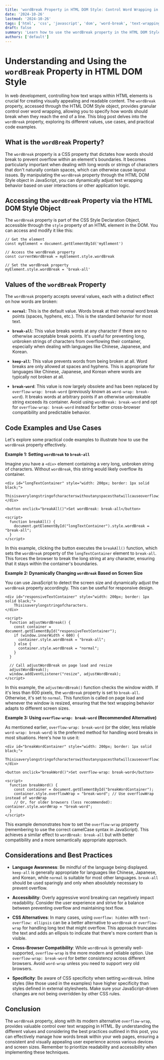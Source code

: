```yaml
---
title: 'wordBreak Property in HTML DOM Style: Control Word Wrapping in CSS'
date: '2024-10-26'
lastmod: '2024-10-26'
tags: ['html', 'css', 'javascript', 'dom', 'word-break', 'text-wrapping', 'style-object']
draft: false
summary: 'Learn how to use the wordBreak property in the HTML DOM Style object to control how words break and wrap within HTML elements. Explore different values like normal, break-all, keep-all, and break-word with practical code examples.'
authors: ['default']
---
```


# Understanding and Using the `wordBreak` Property in HTML DOM Style

In web development, controlling how text wraps within HTML elements is crucial for creating visually appealing and readable content. The `wordBreak` property, accessed through the HTML DOM Style object, provides granular control over word wrapping, allowing you to specify how words should break when they reach the end of a line. This blog post delves into the `wordBreak` property, exploring its different values, use cases, and practical code examples.

## What is the `wordBreak` Property?

The `wordBreak` property is a CSS property that dictates how words should break to prevent overflow within an element's boundaries. It becomes particularly important when dealing with long words or strings of characters that don't naturally contain spaces, which can otherwise cause layout issues. By manipulating the `wordBreak` property through the HTML DOM Style object in JavaScript, you can dynamically adjust text wrapping behavior based on user interactions or other application logic.

## Accessing the `wordBreak` Property via the HTML DOM Style Object

The `wordBreak` property is part of the CSS Style Declaration Object, accessible through the `style` property of an HTML element in the DOM. You can access and modify it like this:

```plaintext
// Get the element
const myElement = document.getElementById('myElement')

// Access the wordBreak property
const currentWordBreak = myElement.style.wordBreak

// Set the wordBreak property
myElement.style.wordBreak = 'break-all'
```

## Values of the `wordBreak` Property

The `wordBreak` property accepts several values, each with a distinct effect on how words are broken:

- **`normal`**: This is the default value. Words break at their normal word break points (spaces, hyphens, etc.). This is the standard behavior for most text.

- **`break-all`**: This value breaks words at any character if there are no otherwise acceptable break points. It's useful for preventing long, unbroken strings of characters from overflowing their container, especially when dealing with languages like Chinese, Japanese, and Korean.

- **`keep-all`**: This value prevents words from being broken at all. Word breaks are only allowed at spaces and hyphens. This is appropriate for languages like Chinese, Japanese, and Korean where words are typically not broken at all.

- **`break-word`**: This value is now largely obsolete and has been replaced by `overflow-wrap: break-word` (previously known as `word-wrap: break-word`). It breaks words at arbitrary points if an otherwise unbreakable string exceeds its container. Avoid using `wordBreak: break-word` and opt for `overflow-wrap: break-word` instead for better cross-browser compatibility and predictable behavior.

## Code Examples and Use Cases

Let's explore some practical code examples to illustrate how to use the `wordBreak` property effectively.

**Example 1: Setting `wordBreak` to `break-all`**

Imagine you have a `<div>` element containing a very long, unbroken string of characters. Without `wordBreak`, this string would likely overflow its container.

```plaintext
<div id="longTextContainer" style="width: 200px; border: 1px solid black;">
    Thisisaverylongstringofcharacterswithoutanyspacesthatwillcauseoverflowifnothandledproperly.
</div>

<button onclick="breakAll()">Set wordBreak: break-all</button>

<script>
  function breakAll() {
    document.getElementById("longTextContainer").style.wordBreak = "break-all";
  }
</script>
```

In this example, clicking the button executes the `breakAll()` function, which sets the `wordBreak` property of the `longTextContainer` element to `break-all`. This forces the browser to break the long string at any character, ensuring that it stays within the container's boundaries.

**Example 2: Dynamically Changing `wordBreak` Based on Screen Size**

You can use JavaScript to detect the screen size and dynamically adjust the `wordBreak` property accordingly. This can be useful for responsive design.

```plaintext
<div id="responsiveTextContainer" style="width: 200px; border: 1px solid black;">
    Thisisaverylongstringofcharacters.
</div>

<script>
  function adjustWordBreak() {
    const container = document.getElementById("responsiveTextContainer");
    if (window.innerWidth < 600) {
      container.style.wordBreak = "break-all";
    } else {
      container.style.wordBreak = "normal";
    }
  }

  // Call adjustWordBreak on page load and resize
  adjustWordBreak();
  window.addEventListener("resize", adjustWordBreak);
</script>
```

In this example, the `adjustWordBreak()` function checks the window width. If it's less than 600 pixels, the `wordBreak` property is set to `break-all`. Otherwise, it's set to `normal`. This function is called on page load and whenever the window is resized, ensuring that the text wrapping behavior adapts to different screen sizes.

**Example 3: Using `overflow-wrap: break-word` (Recommended Alternative)**

As mentioned earlier, `overflow-wrap: break-word` (or the older, less reliable `word-wrap: break-word`) is the preferred method for handling word breaks in most situations. Here's how to use it:

```plaintext
<div id="breakWordContainer" style="width: 200px; border: 1px solid black;">
    Thisisaverylongstringofcharacterswithoutanyspacesthatwillcauseoverflowifnothandledproperly.
</div>

<button onclick="breakWord()">Set overflow-wrap: break-word</button>

<script>
  function breakWord() {
    const container = document.getElementById("breakWordContainer");
    container.style.overflowWrap = "break-word"; // Use overflowWrap instead of wordWrap
    // Or, for older browsers (less recommended): container.style.wordWrap = "break-word";
  }
</script>
```

This example demonstrates how to set the `overflow-wrap` property (remembering to use the correct camelCase syntax in JavaScript). This achieves a similar effect to `wordBreak: break-all` but with better compatibility and a more semantically appropriate approach.

## Considerations and Best Practices

- **Language Awareness**: Be mindful of the language being displayed. `keep-all` is generally appropriate for languages like Chinese, Japanese, and Korean, while `normal` is suitable for most other languages. `break-all` should be used sparingly and only when absolutely necessary to prevent overflow.

- **Accessibility**: Overly aggressive word breaking can negatively impact readability. Consider the user experience and strive for a balance between preventing overflow and maintaining text flow.

- **CSS Alternatives**: In many cases, using `overflow: hidden` with `text-overflow: ellipsis` can be a better alternative to `wordBreak` or `overflow-wrap` for handling long text that might overflow. This approach truncates the text and adds an ellipsis to indicate that there's more content than is visible.

- **Cross-Browser Compatibility**: While `wordBreak` is generally well-supported, `overflow-wrap` is the more modern and reliable option. Use `overflow-wrap: break-word` for better consistency across different browsers. Avoid `word-wrap` unless you need to support very old browsers.

- **Specificity**: Be aware of CSS specificity when setting `wordBreak`. Inline styles (like those used in the examples) have higher specificity than styles defined in external stylesheets. Make sure your JavaScript-driven changes are not being overridden by other CSS rules.

## Conclusion

The `wordBreak` property, along with its modern alternative `overflow-wrap`, provides valuable control over text wrapping in HTML. By understanding the different values and considering the best practices outlined in this post, you can effectively manage how words break within your web pages, ensuring a consistent and visually appealing user experience across various devices and screen sizes. Remember to prioritize readability and accessibility when implementing these techniques.
